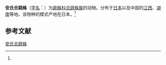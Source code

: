 {{Speciesbox
| name = 安氏合跳蛛
| status = 
| status_system = 
| image = Synagelides.annae.male.-.tanikawa.jpg
| image_width = 200px
| genus = Synagelides
| species = annae
| authority = (Bohdanowicz, 1979)<ref name=id14886>{{cite web| url =http://www.bioinfo.cn/db05/BjdwSpecies.php?action=view&id=14886| title =安氏合跳蛛| work =《中国动物物种编目数据库》| publisher =中国科学院微生物研究所| author =中国科学院动物研究所| accessdate =2009-04-28| deadurl =yes| archiveurl =https://web.archive.org/web/20131203122335/http://www.bioinfo.cn/db05/BjdwSpecies.php?action=view| archivedate =2013-12-03}}</ref>
}}

'''安氏合跳蛛'''（[[学名|学名]]：{{lang|la|''Synagelides annae''}}）为[[跳蛛科|跳蛛科]][[合跳蛛属|合跳蛛属]]的动物。分布于[[日本|日本]]以及中国的[[江西|江西]]、[[湖南|湖南]]等地。该物种的模式产地在日本。<ref name=id14886/>

== 参考文献 ==
{{reflist}}

{{Wikispecies|Synagelides annae}}
{{Taxonbar|from=Q2284713}}

[[Category:合跳蛛属|安氏合跳蛛]]


{{蜘蛛小作品}}